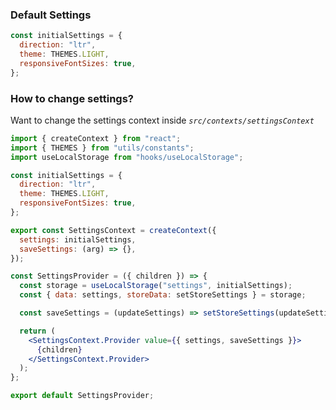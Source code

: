 ### Default Settings

```js contexts/settingsContext.jsx
const initialSettings = {
  direction: "ltr",
  theme: THEMES.LIGHT,
  responsiveFontSizes: true,
};
```

### How to change settings?

Want to change the settings context inside _`src/contexts/settingsContext`_

```jsx contexts/settingsContext.jsx
import { createContext } from "react";
import { THEMES } from "utils/constants";
import useLocalStorage from "hooks/useLocalStorage";

const initialSettings = {
  direction: "ltr",
  theme: THEMES.LIGHT,
  responsiveFontSizes: true,
};

export const SettingsContext = createContext({
  settings: initialSettings,
  saveSettings: (arg) => {},
});

const SettingsProvider = ({ children }) => {
  const storage = useLocalStorage("settings", initialSettings);
  const { data: settings, storeData: setStoreSettings } = storage;

  const saveSettings = (updateSettings) => setStoreSettings(updateSettings);

  return (
    <SettingsContext.Provider value={{ settings, saveSettings }}>
      {children}
    </SettingsContext.Provider>
  );
};

export default SettingsProvider;
```

